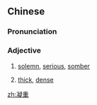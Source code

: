 ==Chinese==
{{zh-forms}}

===Pronunciation===
{{zh-pron
|m=níngzhòng
|c=jing4 zung6
|mn=gêng-tāng
|cat=a
}}

===Adjective===
{{zh-adj}}
# {{lb|zh|literary}} [[solemn]], [[serious]], [[somber]]
# {{lb|zh|literary}} [[thick]], [[dense]] {{gloss|said of odours, smoke, clouds and etc}}

[[zh:凝重]]
